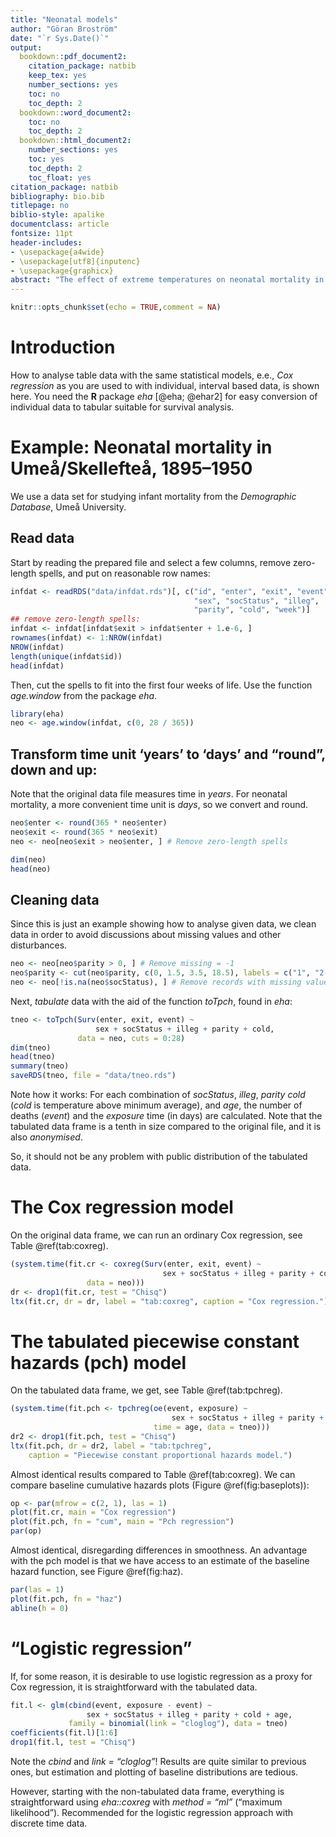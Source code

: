 ```yaml
---
title: "Neonatal models"
author: "Göran Broström"
date: "`r Sys.Date()`"
output:
  bookdown::pdf_document2:
    citation_package: natbib
    keep_tex: yes
    number_sections: yes
    toc: no
    toc_depth: 2
  bookdown::word_document2:
    toc: no
    toc_depth: 2
  bookdown::html_document2:
    number_sections: yes
    toc: yes
    toc_depth: 2
    toc_float: yes
citation_package: natbib
bibliography: bio.bib
titlepage: no
biblio-style: apalike
documentclass: article
fontsize: 11pt
header-includes:
- \usepackage{a4wide}    
- \usepackage[utf8]{inputenc}
- \usepackage{graphicx}
abstract: "The effect of extreme temperatures on neonatal mortality in the Umeå region 1895-1950 is studied as an example of how to do it with tabular, anonymised data."
---
```


```r
knitr::opts_chunk$set(echo = TRUE,comment = NA)
```

# Introduction

How to analyse table data with the same statistical models, e.e., *Cox regression*
as you are used to with individual, interval based data, is shown here. You need the 
**R** package *eha* [@eha; @ehar2] for easy conversion of individual data to tabular
suitable for survival analysis.

# Example: Neonatal mortality in Umeå/Skellefteå, 1895--1950

We use a data set for studying infant mortality from the *Demographic Database*,
Umeå University.

## Read data

Start by reading the prepared file and select a few columns, remove zero-length
spells, and put on reasonable row names:

```r
infdat <- readRDS("data/infdat.rds")[, c("id", "enter", "exit", "event", 
                                         "sex", "socStatus", "illeg",  
                                         "parity", "cold", "week")]
## remove zero-length spells:
infdat <- infdat[infdat$exit > infdat$enter + 1.e-6, ] 
rownames(infdat) <- 1:NROW(infdat)
NROW(infdat)
length(unique(infdat$id))
head(infdat)
```

Then, cut the spells to fit into the first four weeks of life. Use the function 
*age.window* from the package *eha*.

```r
library(eha)
neo <- age.window(infdat, c(0, 28 / 365))
```

## Transform time unit 'years' to 'days' and "round", down and up:

Note that the original data file measures time in *years*. For neonatal mortality,
a more convenient time unit is *days*, so we convert and round.

```r
neo$enter <- round(365 * neo$enter)
neo$exit <- round(365 * neo$exit)
neo <- neo[neo$exit > neo$enter, ] # Remove zero-length spells

dim(neo)
head(neo)
```


## Cleaning data

Since this is just an example showing how to analyse given data, we clean data in 
order to avoid discussions about missing values and other disturbances.

```r
neo <- neo[neo$parity > 0, ] # Remove missing = -1
neo$parity <- cut(neo$parity, c(0, 1.5, 3.5, 18.5), labels = c("1", "2-3", "4+"))
neo <- neo[!is.na(neo$socStatus), ] # Remove records with missing values
```

Next, *tabulate* data with the aid of the function *toTpch*, found in *eha*:

```r
tneo <- toTpch(Surv(enter, exit, event) ~  
                   sex + socStatus + illeg + parity + cold, 
               data = neo, cuts = 0:28)
dim(tneo)
head(tneo)
summary(tneo)
saveRDS(tneo, file = "data/tneo.rds")
```

Note how it works: For each combination of *socStatus*, *illeg*, *parity* *cold*
(*cold* is temperature above minimum average), and *age*, the number of deaths (*event*)
and the *exposure* time (in days) are calculated. Note that the tabulated data frame is 
a tenth in size compared to the original file, and it is also *anonymised*.

So, it should not be any problem with public distribution of the tabulated data. 

# The Cox regression model

On the original data frame, we can run an ordinary Cox regression, see Table 
\@ref(tab:coxreg).

```r
(system.time(fit.cr <- coxreg(Surv(enter, exit, event) ~ 
                                  sex + socStatus + illeg + parity + cold,
                 data = neo))) 
dr <- drop1(fit.cr, test = "Chisq")
ltx(fit.cr, dr = dr, label = "tab:coxreg", caption = "Cox regression.")
```

# The tabulated piecewise constant hazards (pch) model

On the tabulated data frame, we get, see Table \@ref(tab:tpchreg).

```r
(system.time(fit.pch <- tpchreg(oe(event, exposure) ~ 
                                    sex + socStatus + illeg + parity + cold,
                                time = age, data = tneo)))
dr2 <- drop1(fit.pch, test = "Chisq")
ltx(fit.pch, dr = dr2, label = "tab:tpchreg", 
    caption = "Piecewise constant proportional hazards model.")
```

Almost identical results compared to Table \@ref(tab:coxreg). We can compare 
baseline cumulative hazards plots (Figure \@ref(fig:baseplots)):

```r
op <- par(mfrow = c(2, 1), las = 1)
plot(fit.cr, main = "Cox regression")
plot(fit.pch, fn = "cum", main = "Pch regression")
par(op)
```
 
 Almost identical, disregarding differences in smoothness. An advantage with the 
 pch model is that we have access to an estimate of the baseline hazard function,
 see Figure \@ref(fig:haz).

```r
par(las = 1)
plot(fit.pch, fn = "haz")
abline(h = 0)
```
 
 
# "Logistic regression"

If, for some reason, it is desirable to use logistic regression as a proxy for Cox regression,
it is straightforward with the tabulated data.

```r
fit.l <- glm(cbind(event, exposure - event) ~ 
                 sex + socStatus + illeg + parity + cold + age,
             family = binomial(link = "cloglog"), data = tneo)
coefficients(fit.l)[1:6]
drop1(fit.l, test = "Chisq")
```

Note the *cbind* and *link = "cloglog"*! Results are quite similar to previous ones, 
but estimation and plotting of baseline distributions are tedious.

However, starting with the non-tabulated data frame, everything is straightforward using
*eha::coxreg* with *method = "ml"* ("maximum likelihood"). Recommended for
the logistic regression approach with discrete time data.
